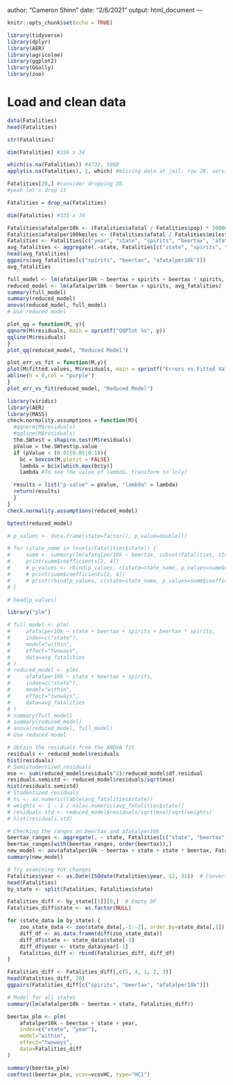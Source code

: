 author: "Cameron Shinn"
date: "2/6/2021"
output: html_document
---

```r
knitr::opts_chunk$set(echo = TRUE)
```

```r
library(tidyverse)
library(dplyr)
library(AER)
library(agricolae)
library(ggplot2)
library(GGally)
library(zoo)
```

# Load and clean data
```r
data(Fatalities)
head(Fatalities)

str(Fatalities)

dim(Fatalities) #336 x 34

which(is.na(Fatalities)) #4732, 5068
apply(is.na(Fatalities), 2, which) #missing data at jail: row 28, service: row 28

Fatalities[28,] #consider dropping 28.
#yeah let's drop it

Fatalities = drop_na(Fatalities)

dim(Fatalities) #335 x 34
```

```r
Fatalities$afatalper10k <- (Fatalities$afatal / Fatalities$pop) * 10000
Fatalities$afatalper100kmiles <- (Fatalities$afatal / Fatalities$milestot) * 100000
Fatalities <- Fatalities[c("year", "state", "spirits", "beertax", "afatalper10k")]
avg_fatalities <- aggregate(.~state, Fatalities[c("state", "spirits", "beertax", "afatalper10k")], mean)
head(avg_fatalities)
ggpairs(avg_fatalities[c("spirits", "beertax", "afatalper10k")])
avg_fatalities
```

```r
full_model <- lm(afatalper10k ~ beertax + spirits + beertax * spirits, avg_fatalities)
reduced_model <- lm(afatalper10k ~ beertax + spirits, avg_fatalities)
summary(full_model)
summary(reduced_model)
anova(reduced_model, full_model)
# Use reduced model
```

```r
plot_qq = function(M, y){
qqnorm(M$residuals, main = sprintf("QQPlot %s", y))
qqline(M$residuals)
}
plot_qq(reduced_model, "Reduced Model")
```

```r
plot_err_vs_fit = function(M,y){
plot(M$fitted.values, M$residuals, main = sprintf("Errors vs.Fitted Values %s", y), xlab = "Fitted Values",ylab = "Errors")
abline(h = 0,col = "purple")
}
plot_err_vs_fit(reduced_model, "Reduced Model")
```

```r
library(viridis)
library(AER)
library(MASS)
check.normality.assumptions = function(M){
  #qqnorm(M$residuals)
  #qqline(M$residuals)
  the.SWtest = shapiro.test(M$residuals)
  pValue = the.SWtest$p.value
  if (pValue < (0.01|0.05|0.1)){
    bc = boxcox(M,plotit = FALSE)
    lambda = bc$x[which.max(bc$y)]
    lambda #To see the value of lambda, transform to ln(y)

  results = list("p-value" = pValue, "lambda" = lambda)
  return(results)
  }
}
check.normality.assumptions(reduced_model)
```

```r
bptest(reduced_model)
```

```r
# p_values <- data.frame(state=factor(), p_value=double())

# for (state_name in levels(Fatalities$state)) {
#     summ <- summary(lm(afatalper10k ~ beertax, subset(Fatalities, state == state_name)))
#     print(summ$coefficients[2, 4])
#     # p_values <- rbind(p_values, c(state=state_name, p_values=summ$coefficients[2, 4]))
#     # print(summ$coefficients[2, 4])
#     # print(rbind(p_values, c(state=state_name, p_values=summ$coefficients[2, 4])))
# }

# head(p_values)
```

```r
library("plm")

# full_model <- plm(
#     afatalper10k ~ state + beertax + spirits + beertax * spirits,
#     index=c("state"),
#     model="within",
#     effect="twoways",
#     data=avg_fatalities
# )
# reduced_model <- plm(
#     afatalper10k ~ state + beertax + spirits,
#     index=c("state"),
#     model="within",
#     effect="twoways",
#     data=avg_fatalities
# )
# summary(full_model)
# summary(reduced_model)
# anova(reduced_model, full_model)
# Use reduced model
```

```r
# Obtain the residuals from the ANOVA fit
residuals <- reduced_model$residuals
hist(residuals)
# Semistudentized residuals
mse <- sum(reduced_model$residuals^2)/reduced_model$df.residual
residuals.semistd <- reduced_model$residuals/sqrt(mse)
hist(residuals.semistd)
# Studentized residuals
# ns <- as.numeric(table(avg_fatalities$state))
# weights <- 1 - 1 / ns[as.numeric(avg_fatalities$state)]
# residuals.std <- reduced_model$residuals/sqrt(mse)/sqrt(weights)
# hist(residuals.std)
```

```r
# Checking the ranges on beertax and afatalper10k
beertax_ranges <- aggregate(. ~ state, Fatalities[c("state", "beertax", "afatalper10k")], function(x) max(x) - min(x))
beertax_ranges[with(beertax_ranges, order(beertax)),]
new_model <- aov(afatalper10k ~ beertax + state + state * beertax, Fatalities)
summary(new_model)
```

```r
# Try examining YoY changes
Fatalities$year <- as.Date(ISOdate(Fatalities$year, 12, 31))  # Convert year column to date type
head(Fatalities)
by_state <- split(Fatalities, Fatalities$state)

Fatalities_diff <- by_state[[1]][0,]  # Empty DF
Fatalities_diff$state <- as.factor(NULL)

for (state_data in by_state) {
    zoo_state_data <- zoo(state_data[,-1:-2], order.by=state_data[,1])
    diff_df <- as.data.frame(diff(zoo_state_data))
    diff_df$state <- state_data$state[-1]
    diff_df$year <- state_data$year[-1]
    Fatalities_diff <- rbind(Fatalities_diff, diff_df)
}

Fatalities_diff <- Fatalities_diff[,c(5, 4, 1, 2, 3)]
head(Fatalities_diff, 20)
ggpairs(Fatalities_diff[c("spirits", "beertax", "afatalper10k")])

# Model for all states
summary(lm(afatalper10k ~ beertax + state, Fatalities_diff))
```

```r
beertax_plm <- plm(
    afatalper10k ~ beertax + state + year,
    index=c("state", "year"),
    model="within",
    effect="twoways",
    data=Fatalities_diff
)

summary(beertax_plm)
coeftest(beertax_plm, vcov=vcovHC, type="HC1")
```
